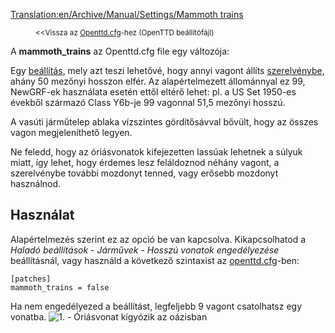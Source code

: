 [[Translation:en/Archive/Manual/Settings/Mammoth trains]]
{{hu/Történelmi|Az ezen a lapon olvasható információ az OpenTTD '''0.2.0-től 1.0.5-ig''' készült verzióira alapul.<br />
Az 1.1.0 és fölötti verziókhoz lásd: '''Haladó beállítások''' [[hu/Haladó beálltások/Járművek#vonatok|Járművek]] - ''Vonatok'' csoportjában: '''Vonatok maximális hossza'''}}

:<small><<Vissza az [[hu/Archive/Manual/Settings/Openttd.cfg|Openttd.cfg]]-hez (OpenTTD beállítófájl)</small>

A '''mammoth_trains''' az Openttd.cfg file egy változója:

Egy [[hu/Haladó beállítások|beállítás]], mely azt teszi lehetővé, hogy annyi vagont állíts [[hu/Manual/Vonatok|szerelvénybe]], ahány 50 mezőnyi hosszon elfér. Az alapértelmezett állománnyal ez 99, NewGRF-ek használata esetén ettől eltérő lehet: pl. a US Set 1950-es évekből származó Class Y6b-je 99 vagonnal 51,5 mezőnyi hosszú.

A vasúti járműtelep ablaka vízszintes gördítősávval bővült, hogy az összes vagon megjeleníthető legyen. 

Ne feledd, hogy az óriásvonatok kifejezetten lassúak lehetnek a súlyuk miatt, így lehet, hogy érdemes lesz feláldoznod néhány vagont, a szerelvénybe további mozdonyt tenned, vagy erősebb mozdonyt használnod.

== Használat ==
Alapértelmezés szerint ez az opció be van kapcsolva. Kikapcsolhatod a ''Haladó beállítások - Járművek - Hosszú vonatok engedélyezése''  beállításnál, vagy használd a következő szintaxist az [[hu/Archive/Manual/Settings/Openttd.cfg|openttd.cfg]]-ben:
<pre>
[patches]
mammoth_trains = false
</pre>
Ha nem engedélyezed a beállítást, legfeljebb 9 vagont csatolhatsz egy vonatba. 
[[File:en/MammothTrains.png|center|frame|1. - Óriásvonat kígyózik az oázisban]]